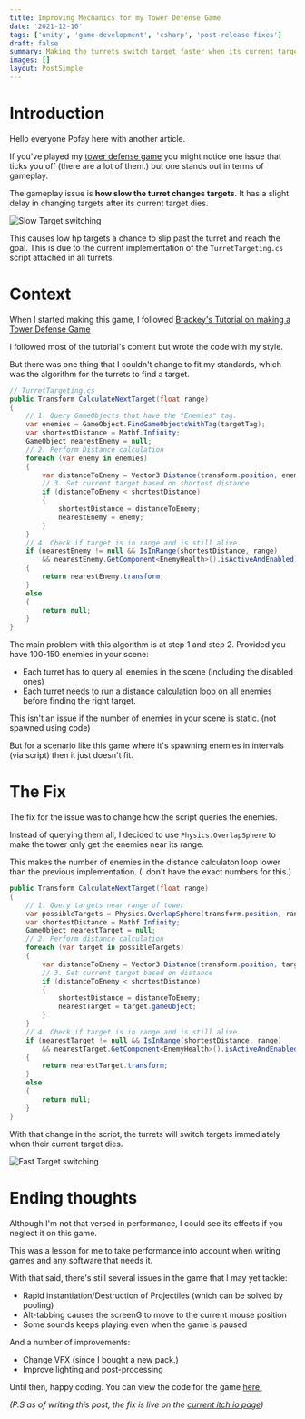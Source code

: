 ```yaml
---
title: Improving Mechanics for my Tower Defense Game
date: '2021-12-10'
tags: ['unity', 'game-development', 'csharp', 'post-release-fixes']
draft: false
summary: Making the turrets switch target faster when its current target dies
images: []
layout: PostSimple
---
```


# Introduction

Hello everyone Pofay here with another article.

If you've played my [tower defense game][tower-defense] you might notice one issue that ticks you off (there are a lot of them.) but one stands out in terms of gameplay.

The gameplay issue is **how slow the turret changes targets**. It has a slight delay in changing targets after its current target dies.

![Slow Target switching](/static/images/td/slow_switching.gif)

This causes low hp targets a chance to slip past the turret and reach the goal. This is due to the current implementation of the `TurretTargeting.cs` script attached in all turrets.

# Context

When I started making this game, I followed [Brackey's Tutorial on making a Tower Defense Game][brackeys]

I followed most of the tutorial's content but wrote the code with my style.

But there was one thing that I couldn't change to fit my standards, which was the algorithm for the turrets to find a target.

```csharp
// TurretTargeting.cs
public Transform CalculateNextTarget(float range)
{
    // 1. Query GameObjects that have the "Enemies" tag.
    var enemies = GameObject.FindGameObjectsWithTag(targetTag);
    var shortestDistance = Mathf.Infinity;
    GameObject nearestEnemy = null;
    // 2. Perform Distance calculation
    foreach (var enemy in enemies)
    {
        var distanceToEnemy = Vector3.Distance(transform.position, enemy.transform.position);
        // 3. Set current target based on shortest distance
        if (distanceToEnemy < shortestDistance)
        {
            shortestDistance = distanceToEnemy;
            nearestEnemy = enemy;
        }
    }
    // 4. Check if target is in range and is still alive.
    if (nearestEnemy != null && IsInRange(shortestDistance, range)
        && nearestEnemy.GetComponent<EnemyHealth>().isActiveAndEnabled)
    {
        return nearestEnemy.transform;
    }
    else
    {
        return null;
    }
}
```

The main problem with this algorithm is at step 1 and step 2. Provided you have 100-150 enemies in your scene:

- Each turret has to query all enemies in the scene (including the disabled ones)
- Each turret needs to run a distance calculation loop on all enemies before finding the right target.

This isn't an issue if the number of enemies in your scene is static. (not spawned using code)

But for a scenario like this game where it's spawning enemies in intervals (via script) then it just doesn't fit.

# The Fix

The fix for the issue was to change how the script queries the enemies.

Instead of querying them all, I decided to use `Physics.OverlapSphere` to make the tower only get the enemies near its range.

This makes the number of enemies in the distance calculaton loop lower than the previous implementation. (I don't have the exact numbers for this.)

```csharp
public Transform CalculateNextTarget(float range)
{
    // 1. Query targets near range of tower
    var possibleTargets = Physics.OverlapSphere(transform.position, range, targetMask);
    var shortestDistance = Mathf.Infinity;
    GameObject nearestTarget = null;
    // 2. Perform distance calculation
    foreach (var target in possibleTargets)
    {
        var distanceToEnemy = Vector3.Distance(transform.position, target.transform.position);
        // 3. Set current target based on distance
        if (distanceToEnemy < shortestDistance)
        {
            shortestDistance = distanceToEnemy;
            nearestTarget = target.gameObject;
        }
    }
    // 4. Check if target is in range and is still alive.
    if (nearestTarget != null && IsInRange(shortestDistance, range)
        && nearestTarget.GetComponent<EnemyHealth>().isActiveAndEnabled)
    {
        return nearestTarget.transform;
    }
    else
    {
        return null;
    }
}
```

With that change in the script, the turrets will switch targets immediately when their current target dies.

![Fast Target switching](/static/images/td/fast_switching.gif)

# Ending thoughts

Although I'm not that versed in performance, I could see its effects if you neglect it on this game.

This was a lesson for me to take performance into account when writing games and any software that needs it.

With that said, there's still several issues in the game that I may yet tackle:

- Rapid instantiation/Destruction of Projectiles (which can be solved by pooling)
- Alt-tabbing causes the screenG to move to the current mouse position
- Some sounds keeps playing even when the game is paused

And a number of improvements:

- Change VFX (since I bought a new pack.)
- Improve lighting and post-processing

Until then, happy coding. You can view the code for the game [here.][github]

_(P.S as of writing this post, the fix is live on the [current itch.io page][itchio])_

[tower-defense]: https://pofay.itch.io/retroactive-tower-defense
[brackeys]: https://www.youtube.com/watch?v=beuoNuK2tbk&list=PLPV2KyIb3jR4u5jX8za5iU1cqnQPmbzG0
[github]: https://github.com/Pofay/retroactive-giants-td
[itchio]: https://pofay.itch.io/retroactive-tower-defense

